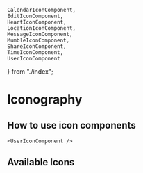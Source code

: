 
    CalendarIconComponent,
    EditIconComponent,
    HeartIconComponent,
    LocationIconComponent,
    MessageIconComponent,
    MumbleIconComponent,
    ShareIconComponent,
    TimeIconComponent,
    UserIconComponent
} from "./index";


<Meta title="Design Tokens/Iconography" />

# Iconography
## How to use icon components
    <UserIconComponent />
<UserIconComponent />

## Available Icons
<IconGallery>
  <IconItem name="UserIconComponent">
      <UserIconComponent />
  </IconItem>
  <IconItem name="CalendarIconComponent">
    <CalendarIconComponent />
  </IconItem>
    <IconItem name="EditIconComponent">
    <EditIconComponent />
  </IconItem>
    <IconItem name="HeartIconComponent">
    <HeartIconComponent />
  </IconItem>
    <IconItem name="LocationIconComponent">
    <LocationIconComponent />
  </IconItem>
    <IconItem name="MessageIconComponent">
    <MessageIconComponent />
  </IconItem>
    <IconItem name="MumbleIconComponent">
    <MumbleIconComponent />
  </IconItem>
    <IconItem name="ShareIconComponent">
    <ShareIconComponent />
  </IconItem>
    <IconItem name="TimeIconComponent">
    <TimeIconComponent />
  </IconItem>
</IconGallery>
